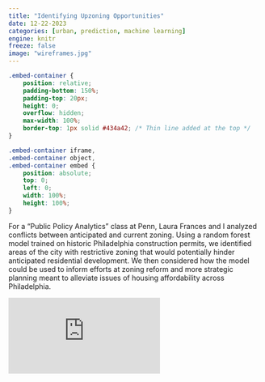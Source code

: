 ```yaml
---
title: "Identifying Upzoning Opportunities"
date: 12-22-2023
categories: [urban, prediction, machine learning]
engine: knitr
freeze: false
image: "wireframes.jpg"
---
```




```css
.embed-container {
    position: relative;
    padding-bottom: 150%;
    padding-top: 20px;
    height: 0;
    overflow: hidden;
    max-width: 100%;
    border-top: 1px solid #434a42; /* Thin line added at the top */
}

.embed-container iframe,
.embed-container object,
.embed-container embed {
    position: absolute;
    top: 0;
    left: 0;
    width: 100%;
    height: 100%;
}
```

For a "Public Policy Analytics" class at Penn, Laura Frances and I analyzed conflicts between anticipated and current zoning. Using a random forest model trained on historic Philadelphia construction permits, we identified areas of the city with restrictive zoning that would potentially hinder anticipated residential development. We then considered how the model could be used to inform efforts at zoning reform and more strategic planning meant to alleviate issues of housing affordability across Philadelphia.

```{=html}
<!-- No changes needed for the embed-container -->
<div class="embed-container">
  <iframe src="https://nlebovits.github.io/musa-508-2023-final/" style="border: 2px"></iframe>
</div>
```